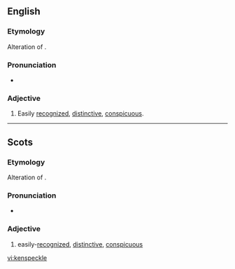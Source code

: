 ==English==

===Etymology===
Alteration of {{term|kenspeck}}.

===Pronunciation===
* {{IPA|/ˈkɛnspɛkəl/}}

===Adjective===
{{en-adj}}

# {{context|Scotland|northern|_|UK}} Easily [[recognize]]d, [[distinctive]], [[conspicuous]].

----

==Scots==

===Etymology===
Alteration of {{term|kenspeck}}.

===Pronunciation===
* {{IPA|/ˈkɛnspɛkl/|lang=sco}}

===Adjective===
{{sco-adj}}

# easily-[[recognize]]d, [[distinctive]], [[conspicuous]]

[[vi:kenspeckle]]